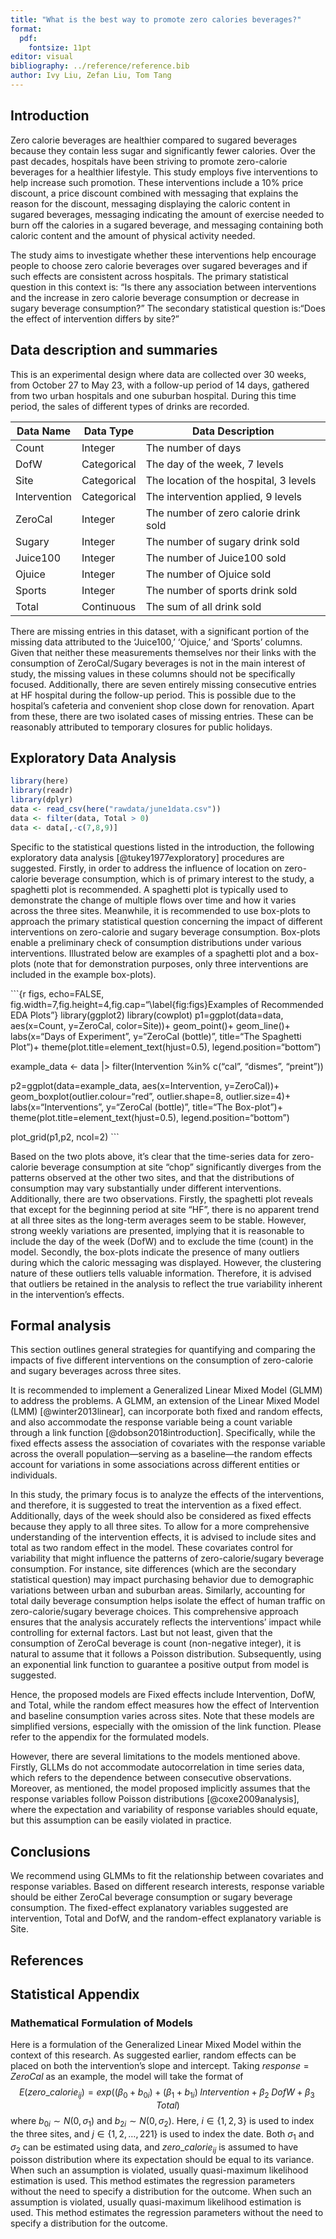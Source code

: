 ```yaml
---
title: "What is the best way to promote zero calories beverages?"
format: 
  pdf:
    fontsize: 11pt
editor: visual
bibliography: ../reference/reference.bib
author: Ivy Liu, Zefan Liu, Tom Tang
---
```


## Introduction

Zero calorie beverages are healthier compared to sugared beverages because they contain less sugar and significantly fewer calories. Over the past decades, hospitals have been striving to promote zero-calorie beverages for a healthier lifestyle. This study employs five interventions to help increase such promotion. These interventions include a 10% price discount, a price discount combined with messaging that explains the reason for the discount, messaging displaying the caloric content in sugared beverages, messaging indicating the amount of exercise needed to burn off the calories in a sugared beverage, and messaging containing both caloric content and the amount of physical activity needed.

The study aims to investigate whether these interventions help encourage people to choose zero calorie beverages over sugared beverages and if such effects are consistent across hospitals. The primary statistical question in this context is: "Is there any association between interventions and the increase in zero calorie beverage consumption or decrease in sugary beverage consumption?" The secondary statistical question is:"Does the effect of intervention differs by site?"

## Data description and summaries

This is an experimental design where data are collected over 30 weeks, from October 27 to May 23, with a follow-up period of 14 days, gathered from two urban hospitals and one suburban hospital. During this time period, the sales of different types of drinks are recorded.

| Data Name    | Data Type   | Data Description                       |
|--------------|-------------|----------------------------------------|
| Count        | Integer     | The number of days                     |
| DofW         | Categorical | The day of the week, 7 levels          |
| Site         | Categorical | The location of the hospital, 3 levels |
| Intervention | Categorical | The intervention applied, 9 levels     |
| ZeroCal      | Integer     | The number of zero calorie drink sold  |
| Sugary       | Integer     | The number of sugary drink sold        |
| Juice100     | Integer     | The number of Juice100 sold            |
| Ojuice       | Integer     | The number of Ojuice sold              |
| Sports       | Integer     | The number of sports drink sold        |
| Total        | Continuous  | The sum of all drink sold              |

There are missing entries in this dataset, with a significant portion of the missing data attributed to the 'Juice100,' 'Ojuice,' and 'Sports' columns. Given that neither these measurements themselves nor their links with the consumption of ZeroCal/Sugary beverages is not in the main interest of study, the missing values in these columns should not be specifically focused. Additionally, there are seven entirely missing consecutive entries at HF hospital during the follow-up period. This is possible due to the hospital's cafeteria and convenient shop close down for renovation. Apart from these, there are two isolated cases of missing entries. These can be reasonably attributed to temporary closures for public holidays.

## Exploratory Data Analysis

```r
library(here)
library(readr)
library(dplyr)
data <- read_csv(here("rawdata/june1data.csv"))
data <- filter(data, Total > 0) 
data <- data[,-c(7,8,9)]
```

Specific to the statistical questions listed in the introduction, the following exploratory data analysis [@tukey1977exploratory] procedures are suggested. Firstly, in order to address the influence of location on zero-calorie beverage consumption, which is of primary interest to the study, a spaghetti plot is recommended. A spaghetti plot is typically used to demonstrate the change of multiple flows over time and how it varies across the three sites. Meanwhile, it is recommended to use box-plots to approach the primary statistical question concerning the impact of different interventions on zero-calorie and sugary beverage consumption. Box-plots enable a preliminary check of consumption distributions under various interventions. Illustrated below are examples of a spaghetti plot and a box-plots (note that for demonstration purposes, only three interventions are included in the example box-plots).

```{r figs, echo=FALSE, fig.width=7,fig.height=4,fig.cap="\\label{fig:figs}Examples of Recommended EDA Plots"}
library(ggplot2)
library(cowplot)
p1=ggplot(data=data, aes(x=Count, y=ZeroCal, color=Site))+
  geom_point()+
  geom_line()+
  labs(x="Days of Experiment", y="ZeroCal (bottle)",
       title="The Spaghetti Plot")+
  theme(plot.title=element_text(hjust=0.5),
        legend.position="bottom")

example_data <- data |> filter(Intervention %in% 
                                 c("cal", "dismes", "preint"))

p2=ggplot(data=example_data, aes(x=Intervention, y=ZeroCal))+
  geom_boxplot(outlier.colour="red", outlier.shape=8,
                outlier.size=4)+
  labs(x="Interventions", y="ZeroCal (bottle)",
       title="The Box-plot")+
  theme(plot.title=element_text(hjust=0.5),
        legend.position="bottom")

plot_grid(p1,p2, ncol=2)
```

Based on the two plots above, it's clear that the time-series data for zero-calorie beverage consumption at site "chop" significantly diverges from the patterns observed at the other two sites, and that the distributions of consumption may vary substantially under different interventions. Additionally, there are two observations. Firstly, the spaghetti plot reveals that except for the beginning period at site "HF", there is no apparent trend at all three sites as the long-term averages seem to be stable. However, strong weekly variations are presented, implying that it is reasonable to include the day of the week (DofW) and to exclude the time (count) in the model. Secondly, the box-plots indicate the presence of many outliers during which the caloric messaging was displayed. However, the clustering nature of these outliers tells valuable information. Therefore, it is advised that outliers be retained in the analysis to reflect the true variability inherent in the intervention's effects.

## Formal analysis

This section outlines general strategies for quantifying and comparing the impacts of five different interventions on the consumption of zero-calorie and sugary beverages across three sites.

It is recommended to implement a Generalized Linear Mixed Model (GLMM) to address the problems. A GLMM, an extension of the Linear Mixed Model (LMM) [@winter2013linear], can incorporate both fixed and random effects, and also accommodate the response variable being a count variable through a link function [@dobson2018introduction]. Specifically, while the fixed effects assess the association of covariates with the response variable across the overall population---serving as a baseline---the random effects account for variations in some associations across different entities or individuals.

In this study, the primary focus is to analyze the effects of the interventions, and therefore, it is suggested to treat the intervention as a fixed effect. Additionally, days of the week should also be considered as fixed effects because they apply to all three sites. To allow for a more comprehensive understanding of the intervention effects, it is advised to include sites and total as two random effect in the model. These covariates control for variability that might influence the patterns of zero-calorie/sugary beverage consumption. For instance, site differences (which are the secondary statistical question) may impact purchasing behavior due to demographic variations between urban and suburban areas. Similarly, accounting for total daily beverage consumption helps isolate the effect of human traffic on zero-calorie/sugary beverage choices. This comprehensive approach ensures that the analysis accurately reflects the interventions' impact while controlling for external factors. Last but not least, given that the consumption of ZeroCal beverage is count (non-negative integer), it is natural to assume that it follows a Poisson distribution. Subsequently, using an exponential link function to guarantee a positive output from model is suggested.

Hence, the proposed models are \begin{align*}
ZeroCal & \sim Intervention(Site) + DofW + Total\\
Sugary & \sim Intervention(Site) + DofW + Total.
\end{align*} Fixed effects include Intervention, DofW, and Total, while the random effect measures how the effect of Intervention and baseline consumption varies across sites. Note that these models are simplified versions, especially with the omission of the link function. Please refer to the appendix for the formulated models.

However, there are several limitations to the models mentioned above. Firstly, GLLMs do not accommodate autocorrelation in time series data, which refers to the dependence between consecutive observations. Moreover, as mentioned, the model proposed implicitly assumes that the response variables follow Poisson distributions [@coxe2009analysis], where the expectation and variability of response variables should equate, but this assumption can be easily violated in practice.

## Conclusions

We recommend using GLMMs to fit the relationship between covariates and response variables. Based on different research interests, response variable should be either ZeroCal beverage consumption or sugary beverage consumption. The fixed-effect explanatory variables suggested are intervention, Total and DofW, and the random-effect explanatory variable is Site.

## References

::: {#refs}
:::

## Statistical Appendix

### Mathematical Formulation of Models

Here is a formulation of the Generalized Linear Mixed Model within the context of this research. As suggested earlier, random effects can be placed on both the intervention's slope and intercept. Taking $response = ZeroCal$ as an example, the model will take the format of $$
E(zero\_calorie_{ij}) = exp((\beta_0 + b_{0i}) + (\beta_1 + b_{1i})\; Intervention + \beta_2 \; DofW + \beta_3 \; Total)
$$ where $b_{0i} \sim N(0,\sigma_1)$ and $b_{2i} \sim N(0,\sigma_2)$. Here, $i \in \{1,2,3\}$ is used to index the three sites, and $j\in \{1,2, \dots, 221\}$ is used to index the date. Both $\sigma_1$ and $\sigma_2$ can be estimated using data, and $zero\_calorie_{ij}$ is assumed to have poisson distribution where its expectation should be equal to its variance. When such an assumption is violated, usually quasi-maximum likelihood estimation is used. This method estimates the regression parameters without the need to specify a distribution for the outcome. When such an assumption is violated, usually quasi-maximum likelihood estimation is used. This method estimates the regression parameters without the need to specify a distribution for the outcome.
